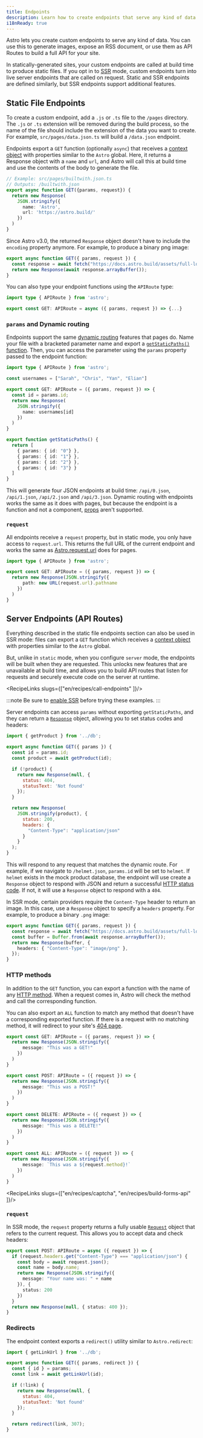 ```yaml
---
title: Endpoints
description: Learn how to create endpoints that serve any kind of data
i18nReady: true
---
```


Astro lets you create custom endpoints to serve any kind of data. You can use this to generate images, expose an RSS document, or use them as API Routes to build a full API for your site.

In statically-generated sites, your custom endpoints are called at build time to produce static files. If you opt in to [SSR](/en/guides/server-side-rendering/) mode, custom endpoints turn into live server endpoints that are called on request. Static and SSR endpoints are defined similarly, but SSR endpoints support additional features.

## Static File Endpoints

To create a custom endpoint, add a `.js` or `.ts` file to the `/pages` directory. The `.js` or `.ts` extension will be removed during the build process, so the name of the file should include the extension of the data you want to create. For example, `src/pages/data.json.ts` will build a `/data.json` endpoint.

Endpoints export a `GET` function (optionally `async`) that receives a [context object](/en/reference/api-reference/#endpoint-context) with properties similar to the `Astro` global. Here, it returns a Response object with a `name` and `url`, and Astro will call this at build time and use the contents of the body to generate the file.

```ts
// Example: src/pages/builtwith.json.ts
// Outputs: /builtwith.json
export async function GET({params, request}) {
  return new Response(
    JSON.stringify({
      name: 'Astro',
      url: 'https://astro.build/'
    })
  )
}
```

Since Astro v3.0, the returned `Response` object doesn't have to include the `encoding` property anymore. For example, to produce a binary png image:

```ts title="src/pages/astro-logo.png.ts" {3}
export async function GET({ params, request }) {
  const response = await fetch("https://docs.astro.build/assets/full-logo-light.png");
  return new Response(await response.arrayBuffer());
}
```

You can also type your endpoint functions using the `APIRoute` type:

```ts
import type { APIRoute } from 'astro';

export const GET: APIRoute = async ({ params, request }) => {...}
```

### `params` and Dynamic routing

Endpoints support the same [dynamic routing](/en/guides/routing/#dynamic-routes) features that pages do. Name your file with a bracketed parameter name and export a [`getStaticPaths()` function](/en/reference/api-reference/#getstaticpaths). Then, you can access the parameter using the `params` property passed to the endpoint function:

```ts title="src/pages/api/[id].json.ts"
import type { APIRoute } from 'astro';

const usernames = ["Sarah", "Chris", "Yan", "Elian"]

export const GET: APIRoute = ({ params, request }) => {
  const id = params.id;
  return new Response(
    JSON.stringify({
      name: usernames[id]
    })
  )
}

export function getStaticPaths() {
  return [ 
    { params: { id: "0"} },
    { params: { id: "1"} },
    { params: { id: "2"} },
    { params: { id: "3"} }
  ]
}
```

This will generate four JSON endpoints at build time: `/api/0.json`, `/api/1.json`, `/api/2.json` and `/api/3.json`. Dynamic routing with endpoints works the same as it does with pages, but because the endpoint is a function and not a component, [props](/en/reference/api-reference/#data-passing-with-props) aren't supported.

### `request`

All endpoints receive a `request` property, but in static mode, you only have access to `request.url`. This returns the full URL of the current endpoint and works the same as [Astro.request.url](/en/reference/api-reference/#astrorequest) does for pages.

```ts title="src/pages/request-path.json.ts"
import type { APIRoute } from 'astro';

export const GET: APIRoute = ({ params, request }) => {
  return new Response(JSON.stringify({
      path: new URL(request.url).pathname
    })
  )
}
```

## Server Endpoints (API Routes)

Everything described in the static file endpoints section can also be used in SSR mode: files can export a `GET` function which receives a [context object](/en/reference/api-reference/#endpoint-context) with properties similar to the `Astro` global.

But, unlike in `static` mode, when you configure `server` mode, the endpoints will be built when they are requested. This unlocks new features that are unavailable at build time, and allows you to build API routes that listen for requests and securely execute code on the server at runtime.

<RecipeLinks slugs={["en/recipes/call-endpoints" ]}/>

:::note
Be sure to [enable SSR](/en/guides/server-side-rendering/) before trying these examples.
:::

Server endpoints can access `params` without exporting `getStaticPaths`, and they can return a [`Response`](https://developer.mozilla.org/en-US/docs/Web/API/Response) object, allowing you to set status codes and headers:

```js title="src/pages/[id].json.js"
import { getProduct } from '../db';

export async function GET({ params }) {
  const id = params.id;
  const product = await getProduct(id);

  if (!product) {
    return new Response(null, {
      status: 404,
      statusText: 'Not found'
    });
  }

  return new Response(
    JSON.stringify(product), {
      status: 200,
      headers: {
        "Content-Type": "application/json"
      }
    }
  );
}
```

This will respond to any request that matches the dynamic route. For example, if we navigate to `/helmet.json`, `params.id` will be set to `helmet`. If `helmet` exists in the mock product database, the endpoint will use create a `Response` object to respond with JSON and return a successful [HTTP status code](https://developer.mozilla.org/en-US/docs/Web/API/Response/status). If not, it will use a `Response` object to respond with a `404`.

In SSR mode, certain providers require the `Content-Type` header to return an image. In this case, use a `Response` object to specify a `headers` property. For example, to produce a binary `.png` image:

```ts title="src/pages/astro-logo.png.ts"
export async function GET({ params, request }) {
  const response = await fetch("https://docs.astro.build/assets/full-logo-light.png");
  const buffer = Buffer.from(await response.arrayBuffer());
  return new Response(buffer, {
    headers: { "Content-Type": "image/png" },
  });
}
```

### HTTP methods

In addition to the `GET` function, you can export a function with the name of any [HTTP method](https://developer.mozilla.org/en-US/docs/Web/HTTP/Methods). When a request comes in, Astro will check the method and call the corresponding function. 

You can also export an `ALL` function to match any method that doesn't have a corresponding exported function. If there is a request with no matching method, it will redirect to your site's [404 page](/en/basics/astro-pages/#custom-404-error-page).

```ts title="src/pages/methods.json.ts"
export const GET: APIRoute = ({ params, request }) => {
  return new Response(JSON.stringify({
      message: "This was a GET!"
    })
  )
}

export const POST: APIRoute = ({ request }) => {
  return new Response(JSON.stringify({
      message: "This was a POST!"
    })
  )
}

export const DELETE: APIRoute = ({ request }) => {
  return new Response(JSON.stringify({
      message: "This was a DELETE!"
    })
  )
}

export const ALL: APIRoute = ({ request }) => {
  return new Response(JSON.stringify({
      message: `This was a ${request.method}!`
    })
  )
}
```

<RecipeLinks slugs={["en/recipes/captcha", "en/recipes/build-forms-api" ]}/>

### `request`

In SSR mode, the `request` property returns a fully usable [`Request`](https://developer.mozilla.org/en-US/docs/Web/API/Request) object that refers to the current request. This allows you to accept data and check headers:

```ts title="src/pages/test-post.json.ts"
export const POST: APIRoute = async ({ request }) => {
  if (request.headers.get("Content-Type") === "application/json") {
    const body = await request.json();
    const name = body.name;
    return new Response(JSON.stringify({
      message: "Your name was: " + name
    }), {
      status: 200
    })
  }
  return new Response(null, { status: 400 });
}
```

### Redirects

The endpoint context exports a `redirect()` utility similar to `Astro.redirect`:

```js title="src/pages/links/[id].js" {14}
import { getLinkUrl } from '../db';

export async function GET({ params, redirect }) {
  const { id } = params;
  const link = await getLinkUrl(id);

  if (!link) {
    return new Response(null, {
      status: 404,
      statusText: 'Not found'
    });
  }

  return redirect(link, 307);
}
```
